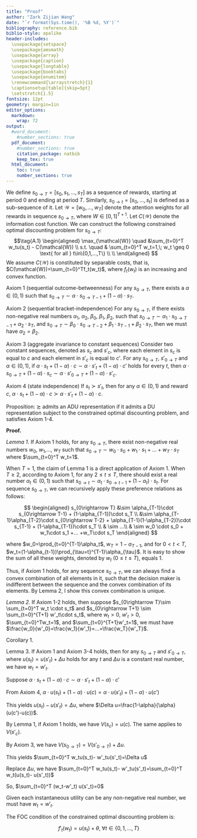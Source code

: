 ```yaml
---
title: "Proof"
author: "Zark Zijian Wang"
date: "`r format(Sys.time(), '%B %d, %Y')`"
bibliography: reference.bib
biblio-style: apalike
header-includes: 
  \usepackage{setspace}
  \usepackage{amsmath}
  \usepackage{array}
  \usepackage{caption}
  \usepackage{longtable}
  \usepackage{booktabs}
  \usepackage{enumitem}
  \renewcommand{\arraystretch}{1}
  \captionsetup[table]{skip=5pt}
  \setstretch{1.5} 
fontsize: 12pt
geometry: margin=1in
editor_options: 
  markdown: 
    wrap: 72
output:
  #word_document:
    #number_sections: true
  pdf_document:
    #number_sections: true
    citation_package: natbib
    keep_tex: true
  html_document:
    toc: true
    number_sections: true
---
```


We define $s_{0\rightarrow T}=[s_0,s_1,...,s_T]$ as a sequence of
rewards, starting at period 0 and ending at period $T$. Similarly,
$s_{0\rightarrow t}=[s_0,…,s_t]$ is defined as a sub-sequence of it. Let
$\mathcal{W}=[w_0,...,w_T]$ denote the attention weights for all rewards
in sequence $s_{0\rightarrow T}$, where $W\in[0,1]^{T+1}$. Let
$C(\mathcal{W})$ denote the information cost function. We can construct
the following constrained optimal discounting problem for
$s_{0\rightarrow T}$:$$\tag{A.1}
\begin{aligned}
\max_{\mathcal{W}}  \quad &\sum_{t=0}^T w_tu(s_t) - C(\mathcal{W}) \\
s.t. \quad &  \sum_{t=0}^T w_t=1,\; w_t \geq 0 \text{ for all } t\in\{0,1,…,T\} \\ \\
\end{aligned}
$$We assume $C(\mathcal{W})$ is constituted by separable costs, that is,
$C(\mathcal{W})=\sum_{t=0}^Tf_t(w_t)$, where $f_t(w_t)$ is an increasing
and convex function.

Axiom 1 (sequential outcome-betweenness) For any $s_{0\rightarrow T}$,
there exists a $\alpha\in(0,1)$ such that
$s_{0\rightarrow T} \sim \alpha\cdot s_{0\rightarrow T-1}+(1-\alpha) \cdot s_T$.

Axiom 2 (sequential bracket-independence) For any $s_{0\rightarrow T}$,
if there exists non-negative real numbers $\alpha_1$, $\alpha_2$,
$\beta_0$, $\beta_1$, $\beta_2$, such that
$s_{0\rightarrow T}\sim \alpha_1 \cdot s_{0\rightarrow T-1} + \alpha_2 \cdot s_{T}$,
and
$s_{0\rightarrow T}\sim \beta_0 \cdot s_{0\rightarrow T-2}+\beta_1 \cdot s_{T-1}+\beta_2 \cdot s_{T}$,
then we must have $\alpha_2 = \beta_2$.

Axiom 3 (aggregate invariance to constant sequences) Consider two
constant sequences, denoted as $s_c$ and $s'_c$, where each element in
$s_c$ is equal to $c$ and each element in $s'_c$ is equal to $c'$. For
any $s_{0\rightarrow T}$, $s'_{0\rightarrow T}$ and $\alpha\in(0,1)$, if
$\alpha \cdot s_t+(1-\alpha)\cdot c\sim\alpha \cdot s'_t+(1-\alpha)\cdot c'$
holds for every $t$, then
$\alpha \cdot s_{0\rightarrow T}+(1-\alpha)\cdot s_c\sim \alpha \cdot s'_{0\rightarrow T}+(1-\alpha)\cdot s'_c$.

Axiom 4 (state independence) If $s_t \succ s'_t$, then for any
$\alpha \in (0,1)$ and reward $c$,
$\alpha \cdot s_t + (1-\alpha)\cdot c \succ \alpha \cdot s'_t + (1-\alpha)\cdot c$.

Proposition: $\succsim$ admits an ADU representation if it admits a DU
representation subject to the constrained optimal discounting problem,
and satisfies Axiom 1-4.

**Proof.**

*Lemma 1*. If Axiom 1 holds, for any $s_{0\rightarrow T}$, there exist
non-negative real numbers $w_0$, $w_1$,..., $w_T$ such that
$s_{0\rightarrow T} \sim w_0 \cdot s_0 +w_1\cdot s_1 + ...+w_T\cdot s_T$
where $\sum_{t=0}^T w_t=1$.

When $T=1$, the claim of Lemma 1 is a direct application of Axiom 1.
When $T\geq 2$, according to Axiom 1, for any $2\leq t\leq T$, there
should exist a real number $\alpha_t\in(0,1)$ such that
$s_{0\rightarrow t}\sim \alpha_t\cdot s_{0\rightarrow t-1}+(1-\alpha_t)\cdot s_{t}$.
For sequence $s_{0\rightarrow T}$, we can recursively apply these
preference relations as follows:

$$
\begin{aligned}
s_{0\rightarrow T} &\sim \alpha_{T-1}\cdot s_{0\rightarrow T-1} + (1-\alpha_{T-1})\cdot s_T \\
&\sim  \alpha_{T-1}\alpha_{T-2}\cdot s_{0\rightarrow T-2} + \alpha_{T-1}(1-\alpha_{T-2})\cdot s_{T-1} + (1-\alpha_{T-1})\cdot s_T \\
& \sim ...\\
& \sim w_0 \cdot s_0 + w_1\cdot s_1 +... +w_T\cdot s_T
\end{aligned}
$$

where $w_0=\prod_{t=0}^{T-1}\alpha_t$, $w_T = 1-\alpha_{T-1}$, and for
$0<t<T$, $w_t=(1-\alpha_{t-1})\prod_{\tau=t}^{T-1}\alpha_{\tau}$. It is
easy to show the sum of all these weights, denoted by $w_t$
($0\leq t\leq T$), equals 1.

Thus, if Axiom 1 holds, for any sequence $s_{0\rightarrow T}$, we can
always find a convex combination of all elements in it, such that the
decision maker is indifferent between the sequence and the convex
combination of its elements. By Lemma 2, I show this convex combination
is unique.

*Lemma 2*. If Axiom 1-2 holds, then suppose
$s_{0\rightarrow T}\sim \sum_{t=0}^T w_t \cdot s_t$ and
$s_{0\rightarrow T+1} \sim \sum_{t=0}^{T+1} w'_t\cdot s_t$, where
$w_t >0$, $w'_t>0$, $\sum_{t=0}^Tw_t=1$, and $\sum_{t=0}^{T+1}w'_t=1$,
we must have $\frac{w_0}{w'_0}=\frac{w_1}{w'_1}=…=\frac{w_T}{w'_T}$.

Corollary 1.

Lemma 3. If Axiom 1 and Axiom 3-4 holds, then for any
$s_{0\rightarrow T}$ and $s'_{0\rightarrow T}$, where
$u(s_t)= u(s'_t)+\Delta u$ holds for any $t$ and $\Delta u$ is a
constant real number, we have $w_t=w'_t$.

Suppose
$\alpha \cdot s_t+(1-\alpha)\cdot c\sim\alpha \cdot s'_t+(1-\alpha)\cdot c'$

From Axiom 4,
$\alpha \cdot u(s_t)+(1-\alpha)\cdot u(c)=\alpha \cdot u(s'_t)+(1-\alpha)\cdot u(c')$

This yields $u(s_t)-u(s'_t)=\Delta u$, where
$\Delta u=\frac{1-\alpha}{\alpha} (u(c')-u(c))$.

By Lemma 1, if Axiom 1 holds, we have $V(s_c)=u(c)$. The same applies to
$V(s'_c)$.

By Axiom 3, we have
$V(s_{0\rightarrow T})=V(s'_{0\rightarrow T})+\Delta u$.

This yields $\sum_{t=0}^T w_tu(s_t)- w'_tu(s'_t)=\Delta u$

Replace $\Delta u$, we have
$\sum_{t=0}^T w_tu(s_t)- w'_tu(s'_t)=\sum_{t=0}^T w_t(u(s_t)- u(s'_t))$

So, $\sum_{t=0}^T (w_t-w'_t) u(s'_t)=0$

Given each instantaneous utility can be any non-negative real number, we
must have $w_t=w'_t$.

The FOC condition of the constrained optimal discounting problem is:

$$
f'_t(w_t)=u(s_t)+\theta,\; \forall t\in\{0,1,...,T\}
$$
